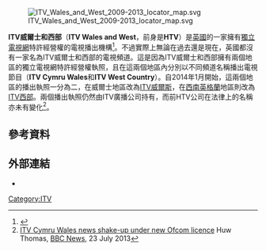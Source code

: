 {{expand|time=2014-09-02T13:37:16+00:00}}
[[File:ITV_Wales_and_West_2009-2013_locator_map.svg|thumb]]

'''ITV威爾士和西部'''（'''ITV Wales and West'''，前身是'''HTV'''）是[[英國|英國]]的一家擁有[[獨立電視網|獨立電視網]]特許經營權的電視播出機構<ref>{{cite web |url=http://licensing.ofcom.org.uk/tv-broadcast-licences/current-licensees/channel-3/?a=0 |title=Channel 3 (ITV) |publisher=Ofcom |date= |accessdate=2013-06-25 |deadurl=yes |archiveurl=https://web.archive.org/web/20131014220631/http://licensing.ofcom.org.uk/tv-broadcast-licences/current-licensees/channel-3/?a=0 |archivedate=2013-10-14 }}</ref>。不過實際上無論在過去還是現在，英國都沒有一家名為ITV威爾士和西部的電視頻道。這是因為ITV威爾士和西部擁有兩個地區的獨立電視網特許經營權執照，且在這兩個地區內分別以不同頻道名稱播出電視節目（'''ITV Cymru Wales'''和'''ITV West Country'''）。自2014年1月開始，這兩個地區的播出執照一分為二，在威爾士地區改為[[ITV威爾斯|ITV威爾斯]]，在[[西南英格蘭|西南英格蘭]]地區則改為[[ITV西部|ITV西部]]。兩個播出執照仍然由ITV廣播公司持有，而前HTV公司在法律上的名稱亦未有變化<ref name="bbc news">[http://www.bbc.co.uk/news/uk-wales-23421357 ITV Cymru Wales news shake-up under new Ofcom licence] {{Wayback|url=http://www.bbc.co.uk/news/uk-wales-23421357 |date=20130822214015 }} Huw Thomas, [[BBC_News|BBC News]], 23 July 2013</ref>。

==參考資料==
{{Reflist}}

==外部連結==
*{{itv.com|id=wales|title=ITV Wales}}
{{ITV}}
{{ITV regional history}}  
[[Category:ITV|Category:ITV]]